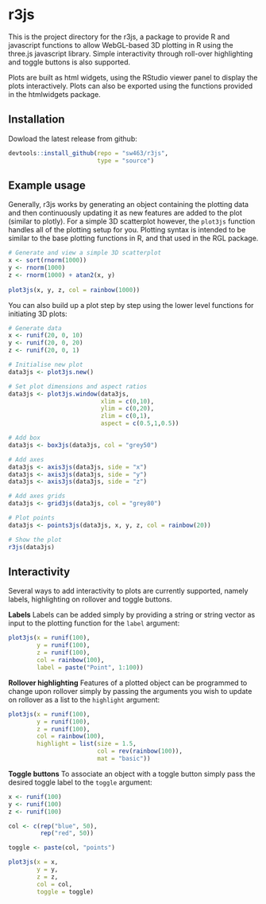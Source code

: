 
r3js
====

This is the project directory for the r3js, a package to provide R and javascript functions to allow WebGL-based 3D plotting in R using the three.js javascript library. Simple interactivity through roll-over highlighting and toggle buttons is also supported.

Plots are built as html widgets, using the RStudio viewer panel to display the plots interactively. Plots can also be exported using the functions provided in the htmlwidgets package.


Installation
------------

Dowload the latest release from github:

```R
devtools::install_github(repo = "sw463/r3js",
                         type = "source")
```


Example usage
-------------

Generally, r3js works by generating an object containing the plotting data and then continuously updating it as new features are added to the plot (similar to plotly).  For a simple 3D scatterplot however, the `plot3js` function handles all of the plotting setup for you. Plotting syntax is intended to be similar to the base plotting functions in R, and that used in the RGL package.


```R
# Generate and view a simple 3D scatterplot
x <- sort(rnorm(1000))
y <- rnorm(1000)
z <- rnorm(1000) + atan2(x, y)
  
plot3js(x, y, z, col = rainbow(1000))
```


You can also build up a plot step by step using the lower level functions for initiating 3D plots:

```R
# Generate data
x <- runif(20, 0, 10)
y <- runif(20, 0, 20)
z <- runif(20, 0, 1)

# Initialise new plot
data3js <- plot3js.new()

# Set plot dimensions and aspect ratios
data3js <- plot3js.window(data3js,
                          xlim = c(0,10),
                          ylim = c(0,20),
                          zlim = c(0,1),
                          aspect = c(0.5,1,0.5))

# Add box
data3js <- box3js(data3js, col = "grey50")

# Add axes
data3js <- axis3js(data3js, side = "x")
data3js <- axis3js(data3js, side = "y")
data3js <- axis3js(data3js, side = "z")

# Add axes grids
data3js <- grid3js(data3js, col = "grey80")

# Plot points
data3js <- points3js(data3js, x, y, z, col = rainbow(20))

# Show the plot
r3js(data3js)
```

Interactivity
-------------
Several ways to add interactivity to plots are currently supported, namely labels, highlighting on rollover and toggle buttons.

__Labels__
Labels can be added simply by providing a string or string vector as input to the plotting function for the `label` argument:

```R
plot3js(x = runif(100),
        y = runif(100),
        z = runif(100),
        col = rainbow(100),
        label = paste("Point", 1:100))
```


__Rollover highlighting__
Features of a plotted object can be programmed to change upon rollover simply by passing the arguments you wish to update on 
rollover as a list to the `highlight` argument:

```R
plot3js(x = runif(100),
        y = runif(100),
        z = runif(100),
        col = rainbow(100),
        highlight = list(size = 1.5,
                         col = rev(rainbow(100)),
                         mat = "basic"))
```


__Toggle buttons__
To associate an object with a toggle button simply pass the desired toggle label to the `toggle` argument:

```R
x <- runif(100)
y <- runif(100)
z <- runif(100)

col <- c(rep("blue", 50),
         rep("red", 50))

toggle <- paste(col, "points")

plot3js(x = x,
        y = y,
        z = z,
        col = col,
        toggle = toggle)
```
